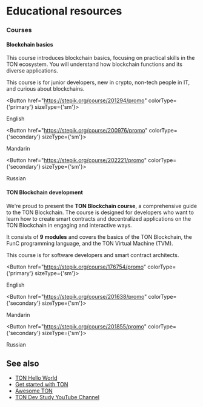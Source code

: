 

# Educational resources

### Courses

#### Blockchain basics

This course introduces blockchain basics, focusing on practical skills in the TON ecosystem. You will understand how blockchain functions and its diverse applications.

This course is for junior developers, new in crypto, non-tech people in IT, and curious about blockchains.

<Button href="https://stepik.org/course/201294/promo" 
        colorType={'primary'} sizeType={'sm'}>

English

</Button>

<Button href="https://stepik.org/course/200976/promo" 
        colorType={'secondary'} sizeType={'sm'}>

Mandarin

</Button>

<Button href="https://stepik.org/course/202221/promo" 
        colorType={'secondary'} sizeType={'sm'}>

Russian

</Button>

#### TON Blockchain development

We're proud to present the **TON Blockchain course**, a comprehensive guide to the TON Blockchain. The course is designed for developers who want to learn how to create smart contracts and decentralized applications on the TON Blockchain in engaging and interactive ways.

It consists of **9 modules** and covers the basics of the TON Blockchain, the FunC programming language, and the TON Virtual Machine (TVM).

This course is for software developers and  smart contract architects.

<Button href="https://stepik.org/course/176754/promo" 
        colorType={'primary'} sizeType={'sm'}>

English

</Button>

<Button href="https://stepik.org/course/201638/promo" 
        colorType={'secondary'} sizeType={'sm'}>

Mandarin

</Button>

<Button href="https://stepik.org/course/201855/promo" 
        colorType={'secondary'} sizeType={'sm'}>

Russian

</Button>

## See also

- [TON Hello World](https://helloworld.tonstudio.io/01-wallet/)
- [Get started with TON](/v3/guidelines/get-started-with-ton/)
- [Awesome TON](https://github.com/ton-community/awesome-ton)
- [TON Dev Study YouTube Channel](https://www.youtube.com/@TONDevStudy)

<Feedback />
